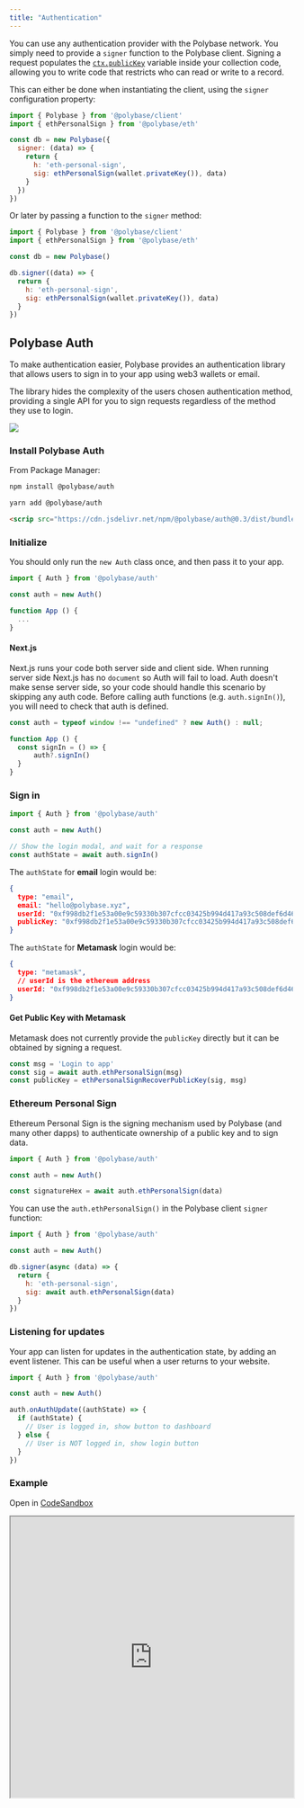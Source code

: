 ```yaml
---
title: "Authentication"
---
```


You can use any authentication provider with the Polybase network. You simply need to provide a `signer` function 
to the Polybase client. Signing a request populates the [`ctx.publicKey`](/collections#context) variable inside your collection code, allowing you to write code that 
restricts who can read or write to a record. 

This can either be done when instantiating the client, using the `signer` configuration property:

```js
import { Polybase } from '@polybase/client'
import { ethPersonalSign } from '@polybase/eth'

const db = new Polybase({
  signer: (data) => {
    return {
      h: 'eth-personal-sign',
      sig: ethPersonalSign(wallet.privateKey()), data)
    }
  })
})
```

Or later by passing a function to the `signer` method:

```js
import { Polybase } from '@polybase/client'
import { ethPersonalSign } from '@polybase/eth'

const db = new Polybase()

db.signer((data) => {
  return {
    h: 'eth-personal-sign',
    sig: ethPersonalSign(wallet.privateKey()), data)
  }
})
```


## Polybase Auth

To make authentication easier, Polybase provides an authentication library that allows users to sign in to 
your app using web3 wallets or email.

The library hides the complexity of the users chosen authentication method, providing a single API for you to sign
requests regardless of the method they use to login.

<img src="/images/polybase-auth-login.png" />


### Install Polybase Auth

From Package Manager:

<CodeGroup>

```bash npm
npm install @polybase/auth
```

```bash yarn
yarn add @polybase/auth
```

```html cdn
<scrip src="https://cdn.jsdelivr.net/npm/@polybase/auth@0.3/dist/bundle.min.js"></script>
```

</CodeGroup>

### Initialize

You should only run the `new Auth` class once, and then pass it to your app.

```js
import { Auth } from '@polybase/auth'

const auth = new Auth()

function App () {
  ...
}
```

#### Next.js

Next.js runs your code both server side and client side. When running server side Next.js has no `document` so Auth will fail to load. 
Auth doesn't make sense server side, so your code should handle this scenario by skipping any auth code. Before calling auth functions (e.g. `auth.signIn()`), 
you will need to check that auth is defined.

```js
const auth = typeof window !== "undefined" ? new Auth() : null;

function App () {
  const signIn = () => {
      auth?.signIn()
  }
}
```


### Sign in

```js
import { Auth } from '@polybase/auth'

const auth = new Auth()

// Show the login modal, and wait for a response
const authState = await auth.signIn()
```

The `authState` for **email** login would be:

```json
{
  type: "email",
  email: "hello@polybase.xyz",
  userId: "0xf998db2f1e53a00e9c59330b307cfcc03425b994d417a93c508def6d46ee12d8",
  publicKey: "0xf998db2f1e53a00e9c59330b307cfcc03425b994d417a93c508def6d46ee12d893c508def6d46ee12d8"
}
```

The `authState` for **Metamask** login would be:

```json
{
  type: "metamask",
  // userId is the ethereum address
  userId: "0xf998db2f1e53a00e9c59330b307cfcc03425b994d417a93c508def6d46ee12d8"
}
```

#### Get Public Key with Metamask

Metamask does not currently provide the `publicKey` directly but it can be obtained by signing a request.

```js
const msg = 'Login to app'
const sig = await auth.ethPersonalSign(msg)
const publicKey = ethPersonalSignRecoverPublicKey(sig, msg)
```


### Ethereum Personal Sign

Ethereum Personal Sign is the signing mechanism used by Polybase (and many other dapps) to authenticate ownership
of a public key and to sign data.

```js
import { Auth } from '@polybase/auth'

const auth = new Auth()

const signatureHex = await auth.ethPersonalSign(data)
```

You can use the `auth.ethPersonalSign()` in the Polybase client `signer` function:

```js
import { Auth } from '@polybase/auth'

const auth = new Auth()

db.signer(async (data) => {
  return {
    h: 'eth-personal-sign',
    sig: await auth.ethPersonalSign(data)
  }
})
```


### Listening for updates

Your app can listen for updates in the authentication state, by adding an event listener. This can be 
useful when a user returns to your website.

```js
import { Auth } from '@polybase/auth'

const auth = new Auth()

auth.onAuthUpdate((authState) => {
  if (authState) {
    // User is logged in, show button to dashboard
  } else {
    // User is NOT logged in, show login button
  }
})
```


### Example

Open in [CodeSandbox](https://codesandbox.io/s/polybase-client-auth-vqo2ui?file=/index.html)

<iframe
 src="https://codesandbox.io/embed/polybase-client-auth-vqo2ui?autoresize=1&fontsize=14&hidenavigation=1&theme=dark"
  width="100%"
  height="500px"
  allow="accelerometer; ambient-light-sensor; camera; encrypted-media; geolocation; gyroscope; hid; microphone; midi; payment; usb; vr; xr-spatial-tracking"
  sandbox="allow-forms allow-modals allow-popups allow-presentation allow-same-origin allow-scripts"
></iframe>